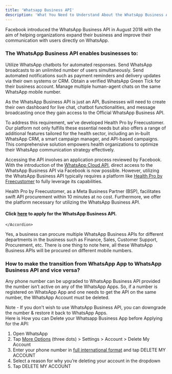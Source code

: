 ```yaml
---
title: 'Whatsapp Business API'
description: 'What You Need to Understand About the WhatsApp Business API'
---
```



<AccordionGroup>
<Accordion title="What is Whatsapp Business API?">

Facebook introduced the WhatsApp Business API in August 2018 with the aim of helping organizations expand their business and improve their communication with users directly on WhatsApp.

### The WhatsApp Business API enables businesses to:

<CardGroup cols={2}>
  <Card title="" icon="square-1">
    Utilize WhatsApp chatbots for automated responses.
  </Card>
  <Card title="" icon="square-2">
    Send WhatsApp broadcasts to an unlimited number of users simultaneously.
  </Card>
  <Card title="" icon="square-3">
    Send automated notifications such as payment reminders and delivery updates via their own systems or CRM.
  </Card>
  <Card title="" icon="square-4">
    Obtain a verified WhatsApp Green Tick for their business account.
  </Card>
  <Card title="" icon="square-5">
    Manage multiple human-agent chats on the same WhatsApp mobile number.
  </Card>
</CardGroup>

As the WhatsApp Business API is just an API, Businesses will need to create their own dashboard for live chat, chatbot functionalities, and message broadcasting once they gain access to the Official WhatsApp Business API.

To address this requirement, we've developed Health Pro by Freecustomer. Our platform not only fulfills these essential needs but also offers a range of additional features tailored for the health sector, including an in-built WhatsApp CRM, a smart campaign manager, and API-based campaigns. This comprehensive solution empowers health organizations to optimize their WhatsApp communication strategy effectively.
  </Accordion>
<Accordion title="What's the average approval time for the WhatsApp Business API?">

Accessing the API involves an application process reviewed by Facebook. With the introduction of the [WhatsApp Cloud API](https://developers.facebook.com/docs/whatsapp/business-management-api), direct access to the WhatsApp Business API via Facebook is now possible. However, utilizing the WhatsApp Business API typically requires a platform like [Health Pro by Freecustomer](https://healthpro.freecustomer.in/) to fully leverage its capabilities.

Health Pro by Freecustomer, as a Meta Business Partner (BSP), facilitates swift API procurement within 10 minutes at no cost. Furthermore, we offer the platform necessary for utilizing the WhatsApp Business API.

#### Click [here](https://healthpro.freecustomer.in/) to apply for the WhatsApp Business API.
    </Accordion>
<Accordion title="Can a business have access to multiple WhatsApp Business APIs?">
Yes, a business can procure multiple WhatsApp Business APIs for different departments in the business such as Finance, Sales, Customer Support, Procurement, etc. There is one thing to note here, all these WhatsApp Business APIs will be procured on different mobile numbers.
    </Accordion>
  </AccordionGroup>

###  How to make the transition from WhatsApp App to WhatsApp Business API and vice versa?

Any phone number can be upgraded to WhatsApp Business API provided the number isn’t active on any of the WhatsApp Apps. So, if a number is registered on WhatsApp App and one needs to get the API on the same number, the WhatsApp Account must be deleted. 

 

Note - If you don't wish to use WhatsApp Business API, you can downgrade the number & restore it back to WhatsApp Apps.  
​
Here is How you can Delete your Whatsapp Business App before Applying for the API:

1. Open WhatsApp
2. Tap [More Options](https://faq.whatsapp.com/android/troubleshooting/finding-the-more-options-icon) (three dots) > Settings > Account > Delete My Account
3. Enter your phone number in [full international format](https://faq.whatsapp.com/android/troubleshooting/finding-the-more-options-icon) and tap DELETE MY ACCOUNT
4. Select a reason for why you’re deleting your account in the dropdown
5. Tap DELETE MY ACCOUNT



